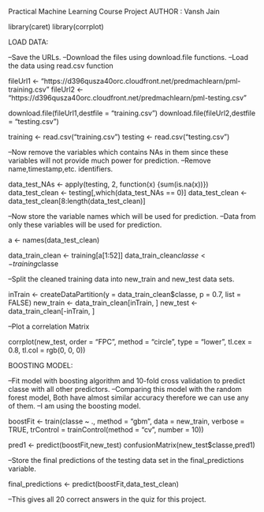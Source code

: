 Practical Machine Learning Course Project       AUTHOR : Vansh Jain


library(caret)
library(corrplot)


LOAD DATA:

--Save the URLs.
--Download the files using download.file functions.
--Load the data using read.csv function


fileUrl1 <- "https://d396qusza40orc.cloudfront.net/predmachlearn/pml-training.csv"
fileUrl2 <- "https://d396qusza40orc.cloudfront.net/predmachlearn/pml-testing.csv"

download.file(fileUrl1,destfile = "training.csv")
download.file(fileUrl2,destfile = "testing.csv")

training <- read.csv("training.csv")
testing <- read.csv("testing.csv")


--Now remove the variables which contains NAs in them since these variables will not provide much power for prediction.
--Remove name,timestamp,etc. identifiers.


data_test_NAs <- apply(testing, 2, function(x) {sum(is.na(x))})
data_test_clean <- testing[,which(data_test_NAs == 0)]
data_test_clean <- data_test_clean[8:length(data_test_clean)]


--Now store the variable names which will be used for prediction.
--Data from only these variables will be used for prediction.


a <- names(data_test_clean)

data_train_clean <- training[a[1:52]]
data_train_clean$classe <- training$classe


--Split the cleaned training data into new_train and new_test data sets.



inTrain <- createDataPartition(y = data_train_clean$classe, p = 0.7, list = FALSE)
new_train <- data_train_clean[inTrain, ]
new_test <- data_train_clean[-inTrain, ]


--Plot a correlation Matrix


corrplot(new_test, order = "FPC", method = "circle", type = "lower", tl.cex = 0.8,  tl.col = rgb(0, 0, 0))


BOOSTING MODEL:

--Fit model with boosting algorithm and 10-fold cross validation to predict classe with all other predictors.
--Comparing this model with the random forest model, Both have almost similar accuracy therefore we can use any of them.
--I am using the boosting model.


boostFit <- train(classe ~ ., method = "gbm", data = new_train, verbose = TRUE, trControl = trainControl(method = "cv", number = 10))


pred1 <- predict(boostFit,new_test)
confusionMatrix(new_test$classe,pred1)

--Store the final predictions of the testing data set in the final_predictions variable.

final_predictions <- predict(boostFit,data_test_clean)

--This gives all 20 correct answers in the quiz for this project.

